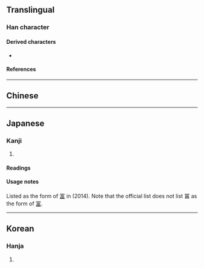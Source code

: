 {{also|富}}
{{character info/new}}
==Translingual==

===Han character===
{{Han char|rn=14|rad=冖|as=09|sn=11|four=|canj=BMRW,XBMRW|ids=⿱冖畐}}

====Derived characters====
* {{l|mul|[[𫣕]], [[𭏨]], [[𫲮]], [[䒄]], [[𠔸]]}}

====References====
{{Han ref|kx=0131.030|dkj=01592|dj=0293.130|hdz=10305.030|uh=51A8}}

----

==Chinese==
{{zh-see|富|v}}

----

==Japanese==
{{ja-kanji forms|富|冨}}

===Kanji===
{{ja-kanji|grade=|rs=冖09|shin=富}}

# {{rfdef|ja|sort=冖09}}

====Readings====
{{ja-readings
|on=ふ, ふう
|kun=と-む
}}

====Usage notes====
Listed as the {{w|kyūjitai}} form of [[富]] in {{w|Jinmeiyō kanji}} (2014). Note that the official {{w|jōyō kanji}} list does not list 冨 as the {{w|kyūjitai}} form of [[富]].

----

==Korean==

===Hanja===
{{ko-hanja|hangeul=부|rv=bu|mr=pu|y=pwu}}

# {{rfdef|ko|sort=冖09}}